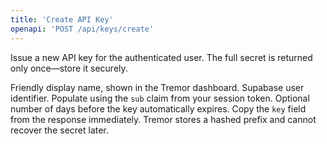 ```yaml
---
title: 'Create API Key'
openapi: 'POST /api/keys/create'
---
```


Issue a new API key for the authenticated user. The full secret is returned only once—store it securely.

<ParamField body="name" type="string" required>
  Friendly display name, shown in the Tremor dashboard.
</ParamField>

<ParamField body="user_id" type="string" required>
  Supabase user identifier. Populate using the <code>sub</code> claim from your session token.
</ParamField>

<ParamField body="expires_days" type="integer">
  Optional number of days before the key automatically expires.
</ParamField>

<Warning>
Copy the <code>key</code> field from the response immediately. Tremor stores a hashed prefix and cannot recover the secret later.
</Warning>
